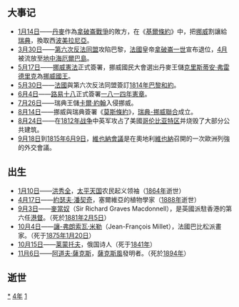 {{yearTOC|1814|清'''[[嘉庆|嘉庆]]十九年'''；朱毛俚'''[[晏朝|晏朝]]元年'''；越南'''[[嘉隆|嘉隆]]十三年'''；日本'''[[文化_(年號)|文化]]十一年'''}}
== 大事记 ==
* [[1月14日|1月14日]]——[[丹麥|丹麥]]作為[[拿破崙戰爭|拿破崙戰爭]]的敗方，在《[[基爾條約|基爾條約]]》中，把[[挪威|挪威]]割讓給[[瑞典|瑞典]]，換取西[[波美拉尼亞|波美拉尼亞]]。
* [[3月30日|3月30日]]——[[第六次反法同盟|第六次反法同盟]]攻陷巴黎，[[法國|法國]]皇帝[[拿破崙一世|拿破崙一世]]宣布退位，[[4月|4月]]被流放至[[地中海|地中海]][[厄爾巴島|厄爾巴島]]。
* [[5月17日|5月17日]]——[[挪威憲法|挪威憲法]]正式簽署，挪威國民大會選出丹麥王儲[[克里斯蒂安·弗雷德里克|克里斯蒂安·弗雷德里克]]為[[挪威國王|挪威國王]]。
* [[5月30日|5月30日]]——[[法國|法國]]與第六次反法同盟簽訂[[1814年巴黎和約|1814年巴黎和約]]。
* [[6月4日|6月4日]]——[[路易十八|路易十八]]正式簽署[[一八一四年憲章|一八一四年憲章]]。
* [[7月26日|7月26日]]——瑞典王儲[[卡爾十四世·約翰|卡爾·約翰]]入侵挪威。
* [[8月14日|8月14日]]——挪威與瑞典簽署《[[莫斯條約|莫斯條約]]》，[[瑞典-挪威聯合|瑞典-挪威聯合]]成立。
* [[8月24日|8月24日]]——在[[1812年战争|1812年战争]]中英军攻占了美國[[华盛顿哥伦比亚特区|哥伦比亚特区]]并烧毁了大部分公共建筑。
* [[9月18日|9月18日]]到[[1815年|1815年]][[6月9日|6月9日]]，[[维也纳会议|維也納會議]]是在奧地利[[維也納|維也納]]召開的一次歐洲列強的外交會議。

== 出生 ==
* [[1月10日|1月10日]]——[[洪秀全|洪秀全]]，[[太平天国|太平天国]]农民起义领袖（[[1864年|1864年]]逝世）
* [[4月17日|4月17日]]——[[約瑟夫·潘契奇|約瑟夫·潘契奇]]，塞爾維亞的植物學家（[[1888年|1888年]]逝世）
* [[9月3日|9月3日]]——[[麥當奴|麥當奴]]（Sir Richard Graves Macdonnell），是英國派駐香港的第六任[[香港總督|港督]]。（死於[[1881年|1881年]][[2月5日|2月5日]]）
* [[10月4日|10月4日]]——[[讓-弗朗索瓦·米勒|讓-弗朗索瓦·米勒]]（Jean-François Millet），法國巴比松派畫家。（死于[[1875年|1875年]][[1月20日|1月20日]]）
* [[10月15日|10月15日]]——[[米哈伊尔·莱蒙托夫|莱蒙托夫]]，俄国诗人（死于[[1841年|1841年]]）
* [[11月6日|11月6日]]——[[阿道夫·薩克斯|阿道夫·薩克斯]]，[[薩克斯風|薩克斯風]]發明者。（死於[[1894年|1894年]]）

== 逝世 ==
{{Wikisource year mention}}
{{MonthTOC|1814年|逝世人物列表}}

[[Category:1814年|*]]
[[Category:1810年代|4年]]
[[Category:19世纪各年|1]]